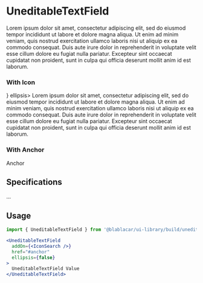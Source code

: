 

<Meta title="Forms/UneditableTextField" />

# **UneditableTextField**

<Canvas>
  <Story name="Default">
    <UneditableTextField ellipsis>
      Lorem ipsum dolor sit amet, consectetur adipiscing elit, sed do eiusmod tempor incididunt ut labore et dolore magna aliqua. Ut enim ad minim veniam, quis nostrud exercitation ullamco laboris nisi ut aliquip ex ea commodo consequat. Duis aute irure dolor in reprehenderit in voluptate velit esse cillum dolore eu fugiat nulla pariatur. Excepteur sint occaecat cupidatat non proident, sunt in culpa qui officia deserunt mollit anim id est laborum.
    </UneditableTextField>
  </Story>
</Canvas>

### With Icon

<Canvas>
  <Story name="With Icon">
    <UneditableTextField addOn={<IconSearch />} ellipsis>
      Lorem ipsum dolor sit amet, consectetur adipiscing elit, sed do eiusmod tempor incididunt ut labore et dolore magna aliqua. Ut enim ad minim veniam, quis nostrud exercitation ullamco laboris nisi ut aliquip ex ea commodo consequat. Duis aute irure dolor in reprehenderit in voluptate velit esse cillum dolore eu fugiat nulla pariatur. Excepteur sint occaecat cupidatat non proident, sunt in culpa qui officia deserunt mollit anim id est laborum.
    </UneditableTextField>
  </Story>
</Canvas>

### With Anchor

<Canvas>
  <Story name="With Anchor">
    <UneditableTextField href="#anchor" ellipsis={false}>
      Anchor
    </UneditableTextField>
  </Story>
</Canvas>


## Specifications

...

## Usage

```jsx
import { UneditableTextField } from '@blablacar/ui-library/build/uneditableTextField'

<UneditableTextField
  addOn={<IconSearch />}
  href="#anchor"
  ellipsis={false}
>
  UneditableTextField Value
</UneditableTextField>

```

<ArgsTable of={UneditableTextField} />
